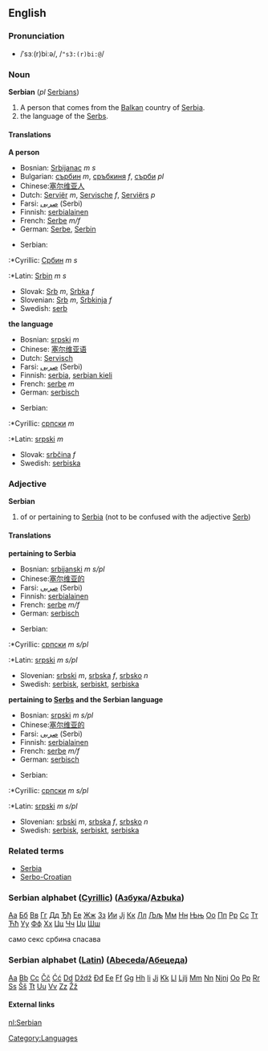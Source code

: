 ==English==
===Pronunciation===
*/ˈsɜː(r)biːə/, /<tt>"s3:(r)bi:@</tt>/
===Noun===
'''Serbian''' (''pl'' [[Serbians]])
#A person that comes from the [[Balkan]] country of [[Serbia]].
#the language of the [[Serbs]].
====Translations====
'''A person'''
{{top}}
*Bosnian: [[Srbijanac]] ''m s''
*Bulgarian: [[сърбин]] ''m'', [[сръбкиня]] ''f'', [[сърби]] ''pl''
*Chinese:[[塞尔维亚人]]
*Dutch: [[Serviër]] ''m'', [[Servische]] ''f'', [[Serviërs]] ''p''
*Farsi: [[صربی]] (Serbi)
*Finnish: [[serbialainen]]
*French: [[Serbe]] ''m/f''
*German: [[Serbe]], [[Serbin]]
{{mid}}
*Serbian:
:*Cyrillic: [[Србин]] ''m s''
:*Latin: [[Srbin]] ''m s''
*Slovak: [[Srb]] ''m'', [[Srbka]] ''f''
*Slovenian: [[Srb]] ''m'', [[Srbkinja]] ''f''
*Swedish: [[serb]]
{{bottom}}
'''the language'''
{{top}}
*Bosnian: [[srpski]] ''m''
*Chinese: [[塞尔维亚语]]
*Dutch: [[Servisch]]
*Farsi: [[صربی]] (Serbi)
*Finnish: [[serbia]], [[serbian kieli]]
*French: [[serbe]] ''m''
*German: [[serbisch]]
{{mid}}
*Serbian:
:*Cyrillic: [[српски]] ''m''
:*Latin: [[srpski]] ''m''
*Slovak: [[srbčina]] ''f''
*Swedish: [[serbiska]]
{{bottom}}

===Adjective===
'''Serbian'''
#of or pertaining to [[Serbia]] (not to be confused with the adjective [[Serb]])
====Translations====
'''pertaining to Serbia'''
{{top}}
*Bosnian: [[srbijanski]] ''m s/pl''
*Chinese:[[塞尔维亚的]]
*Farsi: [[صربی]] (Serbi)
*Finnish: [[serbialainen]]
*French: [[serbe]] ''m/f''
*German: [[serbisch]]
{{mid}}
*Serbian:
:*Cyrillic: [[српски]] ''m s/pl''
:*Latin: [[srpski]] ''m s/pl''
*Slovenian: [[srbski]] ''m'', [[srbska]] ''f'', [[srbsko]] ''n''
*Swedish: [[serbisk]], [[serbiskt]], [[serbiska]]
{{bottom}}
'''pertaining to [[Serbs]] and the Serbian language'''
{{top}}
*Bosnian: [[srpski]] ''m s/pl''
*Chinese:[[塞尔维亚的]]
*Farsi: [[صربی]] (Serbi)
*Finnish: [[serbialainen]]
*French: [[serbe]] ''m/f''
*German: [[serbisch]]
{{mid}}
*Serbian:
:*Cyrillic: [[српски]] ''m s/pl''
:*Latin: [[srpski]] ''m s/pl''
*Slovenian: [[srbski]] ''m'', [[srbska]] ''f'', [[srbsko]] ''n''
*Swedish: [[serbisk]], [[serbiskt]], [[serbiska]]
{{bottom}}

===Related terms===
*[[Serbia]]
*[[Serbo-Croatian]]
===Serbian alphabet ([[w:Cyrillic|Cyrillic]]) ([[Азбука]]/[[Azbuka]])===
[[а|Аа]] [[б|Бб]] [[в|Вв]] [[г|Гг]] [[д|Дд]] [[ђ|Ђђ]] [[е|Ее]] [[ж|Жж]] [[з|Зз]] [[и|Ии]] [[ј|Јј]] [[к|Кк]] [[л|Лл]] [[љ|Љљ]] [[м|Мм]] [[н|Нн]] [[њ|Њњ]] [[о|Оо]] [[п|Пп]] [[р|Рр]] [[с|Сс]] [[т|Тт]] [[ћ|Ћћ]] [[у|Уу]] [[ф|Фф]] [[х|Хх]] [[ц|Цц]] [[ч|Чч]] [[џ|Џџ]] [[ш|Шш]]

caмo ceкc cpбинa cпacaвa

===Serbian alphabet ([[w:Latin|Latin]]) ([[Abeceda]]/[[Абецеда]])===
[[A|Aa]] [[B|Bb]] [[C|Cc]] [[Č|Čč]] [[Ć|Ćć]] [[D|Dd]] [[Dž|Dždž]] [[Đ|Đđ]] [[E|Ee]] [[F|Ff]] [[G|Gg]] [[H|Hh]] [[I|Ii]] [[J|Jj]] [[K|Kk]] [[L|Ll]] [[Lj|Ljlj]] [[M|Mm]] [[N|Nn]] [[Nj|Njnj]] [[O|Oo]] [[P|Pp]] [[R|Rr]] [[S|Ss]] [[Š|Šš]] [[T|Tt]] [[U|Uu]] [[V|Vv]] [[Z|Zz]] [[Ž|Žž]] 
====External links====
{{interwiktionary|code=sr}}

[[nl:Serbian]]

[[Category:Languages]]